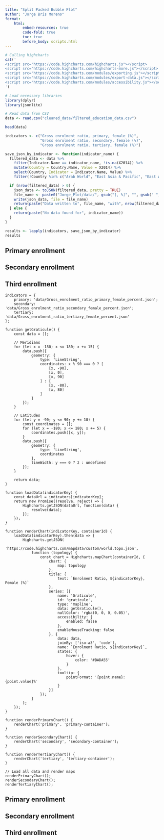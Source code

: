 ```yaml
---
title: "Split Packed Bubble Plot"
author: "Jorge Bris Moreno"
format:
    html:
        embed-resources: true
        code-fold: true
        toc: true
        before_body: scripts.html
---
```


```r
# Calling highcharts
cat('
<script src="https://code.highcharts.com/highcharts.js"></script>
<script src="https://code.highcharts.com/highcharts-more.js"></script>
<script src="https://code.highcharts.com/modules/exporting.js"></script>
<script src="https://code.highcharts.com/modules/export-data.js"></script>
<script src="https://code.highcharts.com/modules/accessibility.js"></script>
')
```

```r
# Load necessary libraries
library(dplyr)
library(jsonlite)

# Read data from CSV
data <- read.csv("cleaned_data/filtered_education_data.csv")
```

```r
head(data)
```

```r
indicators <- c("Gross enrolment ratio, primary, female (%)",
                "Gross enrolment ratio, secondary, female (%)",
                "Gross enrolment ratio, tertiary, female (%)")

save_json_by_indicator <- function(indicator_name) {
  filtered_data <- data %>%
    filter(Indicator.Name == indicator_name, !is.na(X2014)) %>%
    mutate(Country = Country.Name, Value = X2014) %>%
    select(Country, Indicator = Indicator.Name, Value) %>%
    filter(!Country %in% c("Arab World", "East Asia & Pacific", "East Asia & Pacific (excluding high income)", "Euro area", "Europe & Central Asia", "Europe & Central Asia (excluding high income)", "European Union", "Heavily indebted poor countries (HIPC)", "High income", "Latin America & Caribbean", "Latin America & Caribbean (excluding high income)", "Low & middle income", "Low income", "Lower middle income", "Middle East & North Africa", "Middle East & North Africa (excluding high income)", "Middle income", "North America", "OECD members", "South Asia", "Sub-Saharan Africa", "Sub-Saharan Africa (excluding high income)", "Upper middle income", "World", "Least developed countries: UN classification"))

  if (nrow(filtered_data) > 0) {
    json_data <- toJSON(filtered_data, pretty = TRUE)
    file_name <- paste0("Jorge_Plot/data/", gsub("[, %]", "", gsub(" ", "_", indicator_name)), ".json")
    write(json_data, file = file_name)
    return(paste("Data written to", file_name, "with", nrow(filtered_data), "records"))
  } else {
    return(paste("No data found for", indicator_name))
  }
}

results <- lapply(indicators, save_json_by_indicator)
results
```

::: {.panel-tabset}

## Primary enrollment
<div id="primary-container"></div>


## Secondary enrollment
<div id="secondary-container"></div>

## Third enrollment
<div id="tertiary-container"></div>

:::

```ojs
indicators = {
    primary: 'data/Gross_enrolment_ratio_primary_female_percent.json';
    secondary: 'data/Gross_enrolment_ratio_secondary_female_percent.json';
    tertiary: 'data/Gross_enrolment_ratio_tertiary_female_percent.json'
};

function getGraticule() {
    const data = [];

    // Meridians
    for (let x = -180; x <= 180; x += 15) {
        data.push({
            geometry: {
                type: 'LineString',
                coordinates: x % 90 === 0 ? [
                    [x, -90],
                    [x, 0],
                    [x, 90]
                ] : [
                    [x, -80],
                    [x, 80]
                ]
            }
        });
    }

    // Latitudes
    for (let y = -90; y <= 90; y += 10) {
        const coordinates = [];
        for (let x = -180; x <= 180; x += 5) {
            coordinates.push([x, y]);
        }
        data.push({
            geometry: {
                type: 'LineString',
                coordinates
            },
            lineWidth: y === 0 ? 2 : undefined
        });
    }

    return data;
}

function loadData(indicatorKey) {
    const dataUrl = indicators[indicatorKey];
    return new Promise((resolve, reject) => {
        Highcharts.getJSON(dataUrl, function(data) {
            resolve(data);
        });
    });
}

function renderChart(indicatorKey, containerId) {
    loadData(indicatorKey).then(data => {
        Highcharts.getJSON(
            'https://code.highcharts.com/mapdata/custom/world.topo.json',
            function (topology) {
                const chart = Highcharts.mapChart(containerId, {
                    chart: {
                        map: topology
                    },
                    title: {
                        text: `Enrolment Ratio, ${indicatorKey}, Female (%)`
                    },
                    series: [{
                        name: 'Graticule',
                        id: 'graticule',
                        type: 'mapline',
                        data: getGraticule(),
                        nullColor: 'rgba(0, 0, 0, 0.05)',
                        accessibility: {
                            enabled: false
                        },
                        enableMouseTracking: false
                    }, {
                        data: data,
                        joinBy: ['iso-a3', 'code'],
                        name: `Enrolment Ratio, ${indicatorKey}`,
                        states: {
                            hover: {
                                color: '#BADA55'
                            }
                        },
                        tooltip: {
                            pointFormat: '{point.name}: {point.value}%'
                        }
                    }]
                });
            }
        );
    });
}

function renderPrimaryChart() {
    renderChart('primary', 'primary-container');
}

function renderSecondaryChart() {
    renderChart('secondary', 'secondary-container');
}

function renderTertiaryChart() {
    renderChart('tertiary', 'tertiary-container');
}

// Load all data and render maps
renderPrimaryChart();
renderSecondaryChart();
renderTertiaryChart();
```

::: {.panel-tabset}

## Primary enrollment
<div id="primary-container"></div>


## Secondary enrollment
<div id="secondary-container"></div>

## Third enrollment
<div id="tertiary-container"></div>

:::